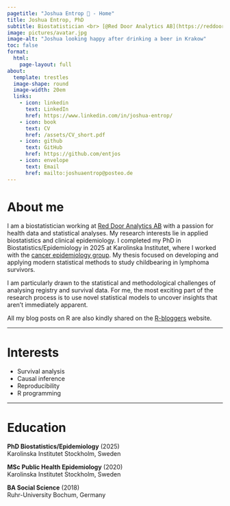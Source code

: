 ```yaml
---
pagetitle: "Joshua Entrop 👋 - Home"
title: Joshua Entrop, PhD
subtitle: Biostatistician <br> [@Red Door Analytics AB](https://reddooranalytics.se/about-us/joshua-entrop/)
image: pictures/avatar.jpg
image-alt: "Joshua looking happy after drinking a beer in Krakow"
toc: false
format: 
  html:
    page-layout: full
about: 
  template: trestles
  image-shape: round
  image-width: 20em
  links:
    - icon: linkedin
      text: LinkedIn
      href: https://www.linkedin.com/in/joshua-entrop/
    - icon: book
      text: CV
      href: /assets/CV_short.pdf
    - icon: github
      text: GitHub
      href: https://github.com/entjos
    - icon: envelope
      text: Email
      href: mailto:joshuaentrop@posteo.de
---
```


# About me

I am a biostatistician working at [Red Door Analytics AB](https://reddooranalytics.se/about-us/joshua-entrop/) with a passion for health data and statistical analyses. My research interests lie in applied biostatistics and clinical epidemiology. I completed my PhD in Biostatistics/Epidemiology in 2025 at Karolinska Institutet, where I worked with the [cancer epidemiology group](https://ki.se/en/research/research-areas-centres-and-networks/research-groups/clinical-cancer-epidemiology-research-group-karin-ekstrom-smedby). My thesis focused on developing and applying modern statistical methods to study childbearing in lymphoma survivors.

I am particularly drawn to the statistical and methodological challenges of analysing registry and survival data. For me, the most exciting part of the research process is to use novel statistical models to uncover insights that aren’t immediately apparent.

All my blog posts on R are also kindly shared on the [R-bloggers](https://www.r-bloggers.com) website.

------------------------------------------------------------------------

# Interests

-   Survival analysis
-   Causal inference
-   Reproducibility
-   R programming

------------------------------------------------------------------------

# Education

**PhD Biostatistics/Epidemiology** (2025)\
Karolinska Institutet Stockholm, Sweden

**MSc Public Health Epidemiology** (2020)\
Karolinska Institutet Stockholm, Sweden

**BA Social Science** (2018)\
Ruhr-University Bochum, Germany

